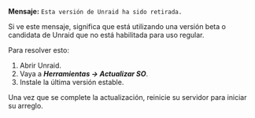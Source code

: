 **Mensaje:** `Esta versión de Unraid ha sido retirada.`

Si ve este mensaje, significa que está utilizando una versión beta o candidata de Unraid que no está habilitada para uso regular.

Para resolver esto:

1. Abrir Unraid.
2. Vaya a ***Herramientas → Actualizar SO***.
3. Instale la última versión estable.

Una vez que se complete la actualización, reinicie su servidor para iniciar su arreglo.
